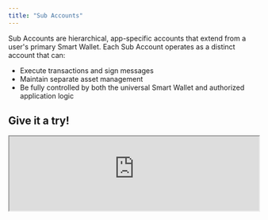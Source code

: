 ```yaml
---
title: "Sub Accounts"
---
```


Sub Accounts are hierarchical, app-specific accounts that extend from a user's primary Smart Wallet. Each Sub Account operates as a distinct account that can:

- Execute transactions and sign messages
- Maintain separate asset management
- Be fully controlled by both the universal Smart Wallet and authorized application logic

## Give it a try!

<iframe
  src="https://684b5e62b1ff46bc5bf83966-aijszlfakk.chromatic.com/iframe.html?args=&id=onchainkit-subaccount--default-sub-account&viewMode=story&dark=true&hero=true"
  width="100%"
  height="auto"
/>

## Technical Details

- Smart Wallet Ownership: The user's Smart Wallet acts as an owner of the Sub Account, allowing it to manage assets on the Sub Account and make calls from it.
- App-Signer Agnostic: Sub Accounts are designed to be agnostic to whatever signing software an app wants to use: whether in-browser CryptoKey or server signers from teams like Privy or Turnkey.
- When an app requests a Sub Account creation and the user approves, all future signing and transaction requests will use the Sub Account.

Refer to the [Implementation Guide](/smart-wallet/guides/sub-accounts) or the [Technical Reference](/smart-wallet/technical-reference/sdk/sub-account-reference) for more details on how to create and manage Sub Accounts.

<Tip>
**Development**

Sub Accounts are currently only available in the Coinbase Smart Wallet development environment.

If you would like to use Sub Accounts with Coinbase Smart Wallet in our production environment, please [reach out](https://discord.com/invite/buildonbase) to the Base team.
</Tip>



<PolicyBanner />
